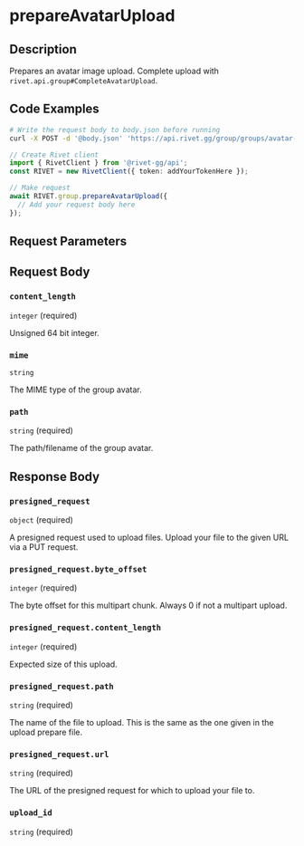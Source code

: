 

# prepareAvatarUpload

## Description

Prepares an avatar image upload.
Complete upload with `rivet.api.group#CompleteAvatarUpload`.


## Code Examples

<CodeGroup title='Request' tag='POST' label='https://api.rivet.gg/group/groups/avatar-upload/prepare'>

```bash {{ "title": "cURL" }}
# Write the request body to body.json before running
curl -X POST -d '@body.json' 'https://api.rivet.gg/group/groups/avatar-upload/prepare'
```

```ts
// Create Rivet client
import { RivetClient } from '@rivet-gg/api';
const RIVET = new RivetClient({ token: addYourTokenHere });

// Make request
await RIVET.group.prepareAvatarUpload({
  // Add your request body here
});
```

</CodeGroup>


## Request Parameters


## Request Body

### `content_length`

`integer` (required)

Unsigned 64 bit integer.

### `mime`

`string`

The MIME type of the group avatar.

### `path`

`string` (required)

The path/filename of the group avatar.




## Response Body

### `presigned_request`

`object` (required)

A presigned request used to upload files. Upload your file to the given URL via a PUT request.


### `presigned_request.byte_offset`

`integer` (required)

The byte offset for this multipart chunk. Always 0 if not a multipart upload.

### `presigned_request.content_length`

`integer` (required)

Expected size of this upload.

### `presigned_request.path`

`string` (required)

The name of the file to upload.  This is the same as the one given in the upload prepare file.


### `presigned_request.url`

`string` (required)

The URL of the presigned request for which to upload your file to.


### `upload_id`

`string` (required)



